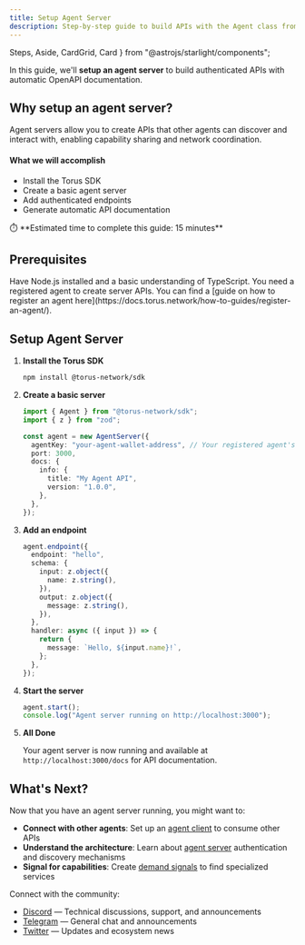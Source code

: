 ```yaml
---
title: Setup Agent Server
description: Step-by-step guide to build APIs with the Agent class from torus-ts-sdk.
---
```


  Steps,
  Aside,
  CardGrid,
  Card
} from "@astrojs/starlight/components";

In this guide, we'll **setup an agent server** to build authenticated APIs with automatic OpenAPI documentation.

## Why setup an agent server?

Agent servers allow you to create APIs that other agents can discover and interact with, enabling capability sharing and network coordination.

#### What we will accomplish

- Install the Torus SDK
- Create a basic agent server
- Add authenticated endpoints
- Generate automatic API documentation

<Aside>
⏱️ **Estimated time to complete this guide: 15 minutes**
</Aside>

## Prerequisites

<CardGrid>
  <Card title="Node.js Environment" icon="seti:config">
    Have Node.js installed and a basic understanding of TypeScript.
  </Card>
  <Card title="Registered Agent" icon="seti:license">
    You need a registered agent to create server APIs.
    You can find a [guide on how to register an agent here](https://docs.torus.network/how-to-guides/register-an-agent/).
  </Card>
</CardGrid>

## Setup Agent Server

<Steps>

1. **Install the Torus SDK**

   ```sh
   npm install @torus-network/sdk
   ```

2. **Create a basic server**

   ```ts
   import { Agent } from "@torus-network/sdk";
   import { z } from "zod";

   const agent = new AgentServer({
     agentKey: "your-agent-wallet-address", // Your registered agent's wallet address
     port: 3000,
     docs: {
       info: {
         title: "My Agent API",
         version: "1.0.0",
       },
     },
   });
   ```

3. **Add an endpoint**

   ```ts
   agent.endpoint({
     endpoint: "hello",
     schema: {
       input: z.object({
         name: z.string(),
       }),
       output: z.object({
         message: z.string(),
       }),
     },
     handler: async ({ input }) => {
       return {
         message: `Hello, ${input.name}!`,
       };
     },
   });
   ```

4. **Start the server**

   ```ts
   agent.start();
   console.log("Agent server running on http://localhost:3000");
   ```

5. **All Done**

   Your agent server is now running and available at `http://localhost:3000/docs` for API documentation.

</Steps>

## What's Next?

Now that you have an agent server running, you might want to:

- **Connect with other agents**: Set up an [agent client](https://docs.torus.network/how-to-guides/setup-agent-client/) to consume other APIs
- **Understand the architecture**: Learn about [agent server](https://docs.torus.network/explanations/agent-server/) authentication and discovery mechanisms
- **Signal for capabilities**: Create [demand signals](https://docs.torus.network/how-to-guides/create-signal/) to find specialized services

 Connect with the community:
- [Discord](https://discord.gg/torus) — Technical discussions, support, and announcements
- [Telegram](https://t.me/torusnetwork) — General chat and announcements
- [Twitter](https://x.com/torus_network) — Updates and ecosystem news